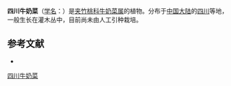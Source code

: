 {{Speciesbox
| name = 四川牛奶菜
| status = 
| status_system = 
| image =
| genus = Marsdenia
| species = schneideri
| authority = Tsing in Sunyatsenia
}}

'''四川牛奶菜'''（[[学名|学名]]：{{lang|la|''Marsdenia schneideri''}}）是[[夹竹桃科|夹竹桃科]][[牛奶菜属|牛奶菜属]]的植物。分布于[[中国大陆|中国大陆]]的[[四川|四川]]等地，一般生长在灌木丛中，目前尚未由人工引种栽培。

== 参考文献 ==
<div class="references-small">
* {{cite web| url =http://www.bioinfo.cn/db05/KmzwSpecies.php?action=view&id=30748| title =四川牛奶菜| work =《中国高等植物数据库全库》| publisher =中国科学院微生物研究所| author =昆明植物研究所| accessdate =2009-02-26| deadurl =yes| archiveurl =https://web.archive.org/web/20160305074516/http://www.bioinfo.cn/db05/KmzwSpecies.php?action=view&id=30748| archivedate =2016-03-05}}
</div>
{{Taxonbar|from=Q10924868}}

[[Category:牛奶菜属|四川牛奶菜]]


{{植物小作品}}